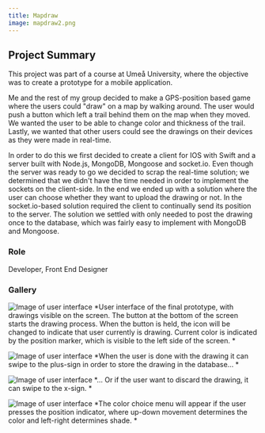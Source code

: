 ```yaml
---
title: Mapdraw
image: mapdraw2.png
---
```

## Project Summary

This project was part of a course at Umeå University, where the objective was to create a prototype for a mobile application.

Me and the rest of my group decided to make a GPS-position based game where the users could "draw" on a map by walking around. The user would push a button which left a trail behind them on the map when they moved. We wanted the user to be able to change color and thickness of the trail. Lastly, we wanted that other users could see the drawings on their devices as they were made in real-time.

In order to do this we first decided to create a client for IOS with Swift and a server built with Node.js, MongoDB, Mongoose and socket.io. Even though the server was ready to go we decided to scrap the real-time solution; we determined that we didn't have the time needed in order to implement the sockets on the client-side. In the end we ended up with a solution where the user can choose whether they want to upload the drawing or not. In the socket.io-based solution required the client to continually send its position to the server. The solution we settled with only needed to post the drawing once to the database, which was fairly easy to implement with MongoDB and Mongoose. 

### Role
Developer, Front End Designer

### Gallery

![Image of user interface](mapdraw.png)
*User interface of the final prototype, with drawings visible on the screen. The button at the bottom of the screen starts the drawing process. When the button is held, the icon will be changed to indicate that user currently is drawing. Current color is indicated by the position marker, which is visible to the left side of the screen. *

![Image of user interface](mapdraw3.png)
*When the user is done with the drawing it can swipe to the plus-sign in order to store the drawing in the database... *

![Image of user interface](mapdraw4.png)
*... Or if the user want to discard the drawing, it can swipe to the x-sign. *

![Image of user interface](mapdraw5.png)
*The color choice menu will appear if the user presses the position indicator, where up-down movement determines the color and left-right determines shade. *